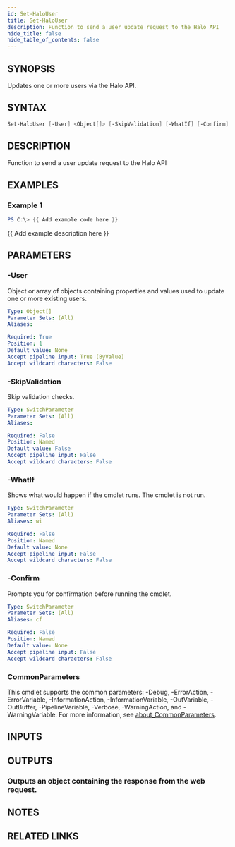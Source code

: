 ```yaml
---
id: Set-HaloUser
title: Set-HaloUser
description: Function to send a user update request to the Halo API
hide_title: false
hide_table_of_contents: false
---
```


## SYNOPSIS

Updates one or more users via the Halo API.

## SYNTAX

```powershell
Set-HaloUser [-User] <Object[]> [-SkipValidation] [-WhatIf] [-Confirm] [<CommonParameters>]
```

## DESCRIPTION

Function to send a user update request to the Halo API

## EXAMPLES

### Example 1

```powershell
PS C:\> {{ Add example code here }}
```

{{ Add example description here }}

## PARAMETERS

### -User

Object or array of objects containing properties and values used to update one or more existing users.

```yaml
Type: Object[]
Parameter Sets: (All)
Aliases:

Required: True
Position: 1
Default value: None
Accept pipeline input: True (ByValue)
Accept wildcard characters: False
```

### -SkipValidation

Skip validation checks.

```yaml
Type: SwitchParameter
Parameter Sets: (All)
Aliases:

Required: False
Position: Named
Default value: False
Accept pipeline input: False
Accept wildcard characters: False
```

### -WhatIf

Shows what would happen if the cmdlet runs.
The cmdlet is not run.

```yaml
Type: SwitchParameter
Parameter Sets: (All)
Aliases: wi

Required: False
Position: Named
Default value: None
Accept pipeline input: False
Accept wildcard characters: False
```

### -Confirm

Prompts you for confirmation before running the cmdlet.

```yaml
Type: SwitchParameter
Parameter Sets: (All)
Aliases: cf

Required: False
Position: Named
Default value: None
Accept pipeline input: False
Accept wildcard characters: False
```

### CommonParameters

This cmdlet supports the common parameters: -Debug, -ErrorAction, -ErrorVariable, -InformationAction, -InformationVariable, -OutVariable, -OutBuffer, -PipelineVariable, -Verbose, -WarningAction, and -WarningVariable. For more information, see [about_CommonParameters](http://go.microsoft.com/fwlink/?LinkID=113216).

## INPUTS

## OUTPUTS

### Outputs an object containing the response from the web request.

## NOTES

## RELATED LINKS

